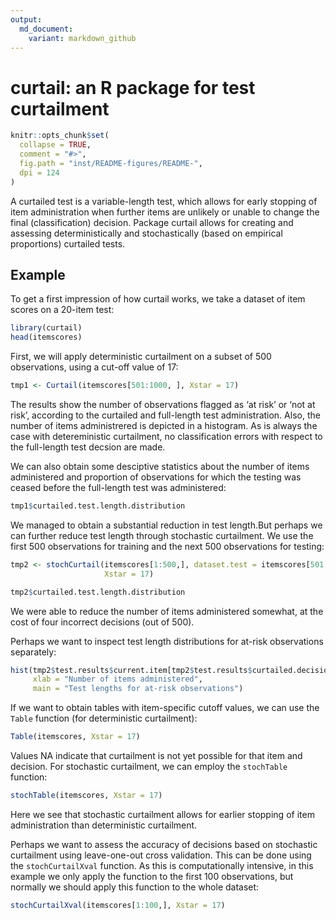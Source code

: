 ```yaml
---
output:
  md_document:
    variant: markdown_github
---
```


# curtail: an R package for test curtailment

```r
knitr::opts_chunk$set(
  collapse = TRUE,
  comment = "#>",
  fig.path = "inst/README-figures/README-",
  dpi = 124
)
```

A curtailed test is a variable-length test, which allows for early stopping of item administration when further items are unlikely or unable to change the final (classification) decision. Package curtail allows for creating and assessing deterministically and stochastically (based on empirical proportions) curtailed tests.

## Example

To get a first impression of how curtail works, we take a dataset of item scores on a 20-item test:

```r
library(curtail)
head(itemscores)
```

First, we will apply deterministic curtailment on a subset of 500 observations, using a cut-off value of 17:

```r
tmp1 <- Curtail(itemscores[501:1000, ], Xstar = 17)
```

The results show the number of observations flagged as 'at risk' or 'not at risk', according to the curtailed and full-length test administration. Also, the number of items administrered is depicted in a histogram. As is always the case with detereministic curtailment, no classification errors with respect to the full-length test decsion are made.

We can also obtain some desciptive statistics about the number of items administered and proportion of observations for which the testing was ceased before the full-length test was administered:

```r
tmp1$curtailed.test.length.distribution
```

We managed to obtain a substantial reduction in test length.But perhaps we can further reduce test length through stochastic curtailment. We use the first 500 observations for training and the next 500 observations for testing:

```r
tmp2 <- stochCurtail(itemscores[1:500,], dataset.test = itemscores[501:1000,], 
                     Xstar = 17)
```


```r
tmp2$curtailed.test.length.distribution
```

We were able to reduce the number of items administered somewhat, at the cost of four incorrect decisions (out of 500). 

Perhaps we want to inspect test length distributions for at-risk observations separately:

```r
hist(tmp2$test.results$current.item[tmp2$test.results$curtailed.decision == "at risk"], 
     xlab = "Number of items administered", 
     main = "Test lengths for at-risk observations")
```

If we want to obtain tables with item-specific cutoff values, we can use the ```Table``` function (for deterministic curtailment):

```r
Table(itemscores, Xstar = 17)
```

Values NA indicate that curtailment is not yet possible for that item and decision. For stochastic curtailment, we can employ the ```stochTable``` function:

```r
stochTable(itemscores, Xstar = 17)
```

Here we see that stochastic curtailment allows for earlier stopping of item administration than deterministic curtailment.

Perhaps we want to assess the accuracy of decisions based on stochastic curtailment using leave-one-out cross validation. This can be done using the ```stochCurtailXval``` function. As this is computationally intensive, in this example we only apply the function to the first 100 observations, but normally we should apply this function to the whole dataset:

```r
stochCurtailXval(itemscores[1:100,], Xstar = 17)
```